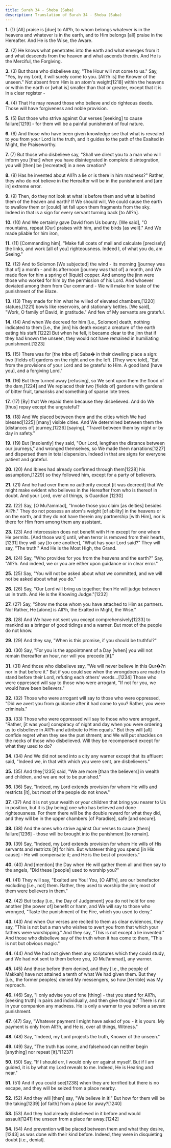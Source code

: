 ```yaml
---
title: Surah 34 - Sheba (Saba)
description: Translation of Surah 34 - Sheba (Saba)
---
```


**1.** (1) [All] praise is [due] to All?h, to whom belongs whatever is in the heavens and whatever is in the earth, and to Him belongs [all] praise in the Hereafter. And He is the Wise, the Aware.

**2.** (2) He knows what penetrates into the earth and what emerges from it and what descends from the heaven and what ascends therein. And He is the Merciful, the Forgiving.

**3.** (3) But those who disbelieve say, "The Hour will not come to us." Say, "Yes, by my Lord, it will surely come to you. [All?h is] the Knower of the unseen." Not absent from Him is an atom's weight[1218] within the heavens or within the earth or [what is] smaller than that or greater, except that it is in a clear register -

**4.** (4) That He may reward those who believe and do righteous deeds. Those will have forgiveness and noble provision.

**5.** (5) But those who strive against Our verses [seeking] to cause failure[1219] - for them will be a painful punishment of foul nature.

**6.** (6) And those who have been given knowledge see that what is revealed to you from your Lord is the truth, and it guides to the path of the Exalted in Might, the Praiseworthy.

**7.** (7) But those who disbelieve say, "Shall we direct you to a man who will inform you [that] when you have disintegrated in complete disintegration, you will [then] be [recreated] in a new creation?

**8.** (8) Has he invented about All?h a lie or is there in him madness?" Rather, they who do not believe in the Hereafter will be in the punishment and [are in] extreme error.

**9.** (9) Then, do they not look at what is before them and what is behind them of the heaven and earth? If We should will, We could cause the earth to swallow them or [could] let fall upon them fragments from the sky. Indeed in that is a sign for every servant turning back [to All?h].

**10.** (10) And We certainly gave David from Us bounty. [We said], "O mountains, repeat [Our] praises with him, and the birds [as well]." And We made pliable for him iron,

**11.** (11) [Commanding him], "Make full coats of mail and calculate [precisely] the links, and work [all of you] righteousness. Indeed I, of what you do, am Seeing."

**12.** (12) And to Solomon [We subjected] the wind - its morning [journey was that of] a month - and its afternoon [journey was that of] a month, and We made flow for him a spring of [liquid] copper. And among the jinn were those who worked for him by the permission of his Lord. And whoever deviated among them from Our command - We will make him taste of the punishment of the Blaze.

**13.** (13) They made for him what he willed of elevated chambers,[1220] statues,[1221] bowls like reservoirs, and stationary kettles. [We said], "Work, O family of David, in gratitude." And few of My servants are grateful.

**14.** (14) And when We decreed for him [i.e., Solomon] death, nothing indicated to them [i.e., the jinn] his death except a creature of the earth eating his staff.[1222] But when he fell, it became clear to the jinn that if they had known the unseen, they would not have remained in humiliating punishment.[1223]

**15.** (15) There was for [the tribe of] Saba� in their dwelling place a sign: two [fields of] gardens on the right and on the left. [They were told], "Eat from the provisions of your Lord and be grateful to Him. A good land [have you], and a forgiving Lord."

**16.** (16) But they turned away [refusing], so We sent upon them the flood of the dam,[1224] and We replaced their two [fields of] gardens with gardens of bitter fruit, tamarisks and something of sparse lote trees.

**17.** (17) [By] that We repaid them because they disbelieved. And do We [thus] repay except the ungrateful?

**18.** (18) And We placed between them and the cities which We had blessed[1225] [many] visible cities. And We determined between them the [distances of] journey,[1226] [saying], "Travel between them by night or by day in safety."

**19.** (19) But [insolently] they said, "Our Lord, lengthen the distance between our journeys," and wronged themselves, so We made them narrations[1227] and dispersed them in total dispersion. Indeed in that are signs for everyone patient and grateful.

**20.** (20) And Iblees had already confirmed through them[1228] his assumption,[1229] so they followed him, except for a party of believers.

**21.** (21) And he had over them no authority except [it was decreed] that We might make evident who believes in the Hereafter from who is thereof in doubt. And your Lord, over all things, is Guardian.[1230]

**22.** (22) Say, [O Mu?ammad], "Invoke those you claim [as deities] besides All?h." They do not possess an atom's weight [of ability] in the heavens or on the earth, and they do not have therein any partnership [with Him], nor is there for Him from among them any assistant.

**23.** (23) And intercession does not benefit with Him except for one whom He permits. [And those wait] until, when terror is removed from their hearts,[1231] they will say [to one another], "What has your Lord said?" They will say, "The truth." And He is the Most High, the Grand.

**24.** (24) Say, "Who provides for you from the heavens and the earth?" Say, "All?h. And indeed, we or you are either upon guidance or in clear error."

**25.** (25) Say, "You will not be asked about what we committed, and we will not be asked about what you do."

**26.** (26) Say, "Our Lord will bring us together; then He will judge between us in truth. And He is the Knowing Judge."[1232]

**27.** (27) Say, "Show me those whom you have attached to Him as partners. No! Rather, He [alone] is All?h, the Exalted in Might, the Wise."

**28.** (28) And We have not sent you except comprehensively[1233] to mankind as a bringer of good tidings and a warner. But most of the people do not know.

**29.** (29) And they say, "When is this promise, if you should be truthful?"

**30.** (30) Say, "For you is the appointment of a Day [when] you will not remain thereafter an hour, nor will you precede [it]."

**31.** (31) And those who disbelieve say, "We will never believe in this Qur�?n nor in that before it." But if you could see when the wrongdoers are made to stand before their Lord, refuting each others' words...[1234] Those who were oppressed will say to those who were arrogant, "If not for you, we would have been believers."

**32.** (32) Those who were arrogant will say to those who were oppressed, "Did we avert you from guidance after it had come to you? Rather, you were criminals."

**33.** (33) Those who were oppressed will say to those who were arrogant, "Rather, [it was your] conspiracy of night and day when you were ordering us to disbelieve in All?h and attribute to Him equals." But they will [all] confide regret when they see the punishment; and We will put shackles on the necks of those who disbelieved. Will they be recompensed except for what they used to do?

**34.** (34) And We did not send into a city any warner except that its affluent said, "Indeed we, in that with which you were sent, are disbelievers."

**35.** (35) And they[1235] said, "We are more [than the believers] in wealth and children, and we are not to be punished."

**36.** (36) Say, "Indeed, my Lord extends provision for whom He wills and restricts [it], but most of the people do not know."

**37.** (37) And it is not your wealth or your children that bring you nearer to Us in position, but it is [by being] one who has believed and done righteousness. For them there will be the double reward for what they did, and they will be in the upper chambers [of Paradise], safe [and secure].

**38.** (38) And the ones who strive against Our verses to cause [them] failure[1236] - those will be brought into the punishment [to remain].

**39.** (39) Say, "Indeed, my Lord extends provision for whom He wills of His servants and restricts [it] for him. But whatever thing you spend [in His cause] - He will compensate it; and He is the best of providers."

**40.** (40) And [mention] the Day when He will gather them all and then say to the angels, "Did these [people] used to worship you?"

**41.** (41) They will say, "Exalted are You! You, [O All?h], are our benefactor excluding [i.e., not] them. Rather, they used to worship the jinn; most of them were believers in them."

**42.** (42) But today [i.e., the Day of Judgement] you do not hold for one another [the power of] benefit or harm, and We will say to those who wronged, "Taste the punishment of the Fire, which you used to deny."

**43.** (43) And when Our verses are recited to them as clear evidences, they say, "This is not but a man who wishes to avert you from that which your fathers were worshipping." And they say, "This is not except a lie invented." And those who disbelieve say of the truth when it has come to them, "This is not but obvious magic."

**44.** (44) And We had not given them any scriptures which they could study, and We had not sent to them before you, [O Mu?ammad], any warner.

**45.** (45) And those before them denied, and they [i.e., the people of Makkah] have not attained a tenth of what We had given them. But they [i.e., the former peoples] denied My messengers, so how [terrible] was My reproach.

**46.** (46) Say, "I only advise you of one [thing] - that you stand for All?h, [seeking truth] in pairs and individually, and then give thought." There is not in your companion any madness. He is only a warner to you before a severe punishment.

**47.** (47) Say, "Whatever payment I might have asked of you - it is yours. My payment is only from All?h, and He is, over all things, Witness."

**48.** (48) Say, "Indeed, my Lord projects the truth, Knower of the unseen."

**49.** (49) Say, "The truth has come, and falsehood can neither begin [anything] nor repeat [it]."[1237]

**50.** (50) Say, "If I should err, I would only err against myself. But if I am guided, it is by what my Lord reveals to me. Indeed, He is Hearing and near."

**51.** (51) And if you could see[1238] when they are terrified but there is no escape, and they will be seized from a place nearby.

**52.** (52) And they will [then] say, "We believe in it!" But how for them will be the taking[1239] [of faith] from a place far away?[1240]

**53.** (53) And they had already disbelieved in it before and would assault[1241] the unseen from a place far away.[1242]

**54.** (54) And prevention will be placed between them and what they desire,[1243] as was done with their kind before. Indeed, they were in disquieting doubt [i.e., denial].

